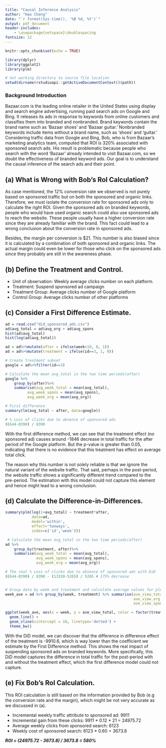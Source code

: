 ```yaml
---
title: "Causal Inference Analysis"
author: "Hao Cheng"
date: "`r format(Sys.time(), '%B %d, %Y')`"
output: pdf_document
header-includes:
    - \usepackage{setspace}\doublespacing
fontsize: 12
---
```


```r
knitr::opts_chunk$set(echo = TRUE)
```

```r
library(dplyr)
library(ggplot2)
library(plm)

# Set working directory to source file location
setwd(dirname(rstudioapi::getActiveDocumentContext()$path))
```
### Background Introduction
Bazaar.com is the leading online retailer in the United States using display and search engine advertising, running paid search ads on Google and Bing. It releases its ads in response to keywords from online customers and classifies them into branded and nonbranded. Brand keywords contain the brand name such as ‘Bazaar shoes’ and ‘Bazaar guitar.’ Nonbranded keywords include items without a brand name, such as ‘shoes’ and ‘guitar.’
Considering traffic data from Google and Bing, Bob, who is from Bazaar’s marketing analytics team, computed that ROI is 320% associated with sponsored search ads. His result is problematic because people who search with the word ‘Bazaar’ already intended to visit Bazaar.com, so we doubt the effectiveness of branded keyword ads. Our goal is to understand the causal inference of the search ads and their point.

## (a)	What is Wrong with Bob’s RoI Calculation? 

As case mentioned, the 12% conversion rate we observed is not purely based on sponsored traffic but on both the sponsored and organic links. Therefore, we must isolate the conversion rate for sponsored ads only to calculate the right ROI. Given the sponsored ads on branded keywords, people who would have used organic search could also use sponsored ads to reach the website. These people usually have a higher conversion rate since they are already familiar with the brand. This fact could lead to a wrong conclusion about the conversion rate in sponsored ads.

Besides, the margin per conversion is $21. This number is also biased since it is calculated by a combination of both sponsored and organic links. The actual margin could even be lower for those who click on the sponsored ads since they probably are still in the awareness phase.

## (b)	Define the Treatment and Control. 

* Unit of observation: Weekly average clicks number on each platform.
* Treatment: Suspend sponsored ad campaign
* Treatment Group: Average clicks number of Google platform
* Control Group: Average clicks number of other platforms

## (c)	Consider a First Difference Estimate. 

```r
ad = read.csv("did_sponsored_ads.csv")
ad$avg_total = ad$avg_org + ad$avg_spons
hist(ad$avg_total)
hist(log(ad$avg_total))

ad = ad%>%mutate(after = ifelse(week<10, 0, 1))
ad = ad%>%mutate(treatment = ifelse(id==3, 1, 0))

# Create treatment subset
google = ad%>%filter(id==3)

# Calculate the mean avg_total in the two time periods(after)
google %>%
    group_by(after)%>%
    summarise(avg_week_total = mean(avg_total),
          avg_week_spons = mean(avg_spons),
          avg_week_org = mean(avg_org))

# First difference
summary(lm(avg_total ~ after, data=google))

# % Loss of clicks due to absence of sponsored ads
(6544-8390) / 8390
```

With the first difference method, we can see that the treatment effect (no sponsored ad) causes around -1846 decrease in total traffic for the after period of the Google platform.
But the p-value is greater than 0.05, indicating that there is no evidence that this treatment has effect on average total click.

The reason why this number is not solely reliable is that we ignore the natural variant of the website traffic. That said, perhaps in the post-period, the website traffic shows a significantly different trend compared to the pre-period. The estimation with this model could not capture this element and hence might lead to a wrong conclusion.

## (d)	Calculate the Difference-in-Differences. 

```r
summary(plm(log(1+avg_total) ~ treatment*after,
            data=ad, 
            model='within', 
            effect='twoways', 
            index=c('id','week')))

 # Calculate the mean avg_total in the two time periods(after)
ad %>%
    group_by(treatment, after)%>%
    summarise(avg_week_total = mean(avg_total),
              avg_week_spons = mean(avg_spons),
              avg_week_org = mean(avg_org))

# The real % Loss of clicks due to absence of sponsored ads with DiD
(6544-8390) / 8390 - (13330-5265) / 5265 # 175% decrease


# Group data by week and treatment and calculate average values for plotting
week_ave = ad %>% group_by(week, treatment) %>% summarise(ave_view_total = mean(avg_total),
                                                          ave_view_org = mean(avg_org),
                                                          ave_view_spons = mean(avg_spons))

ggplot(week_ave, aes(x = week, y = ave_view_total, color = factor(treatment))) + 
  geom_line() + 
  geom_vline(xintercept = 10, linetype='dotted') + 
  theme_bw()

```

With the DiD model, we can discover that the difference in difference effect of the treatment is -9910.6, which is way lower than the coefficient we estimate by the First Difference method. This shows the real impact of suspending sponsored ads on branded keywords. More specifically, this DiD model captures the difference in total traffic for the post-period with and without the treatment effect, which the first difference model could not capture.

## (e)	Fix Bob’s RoI Calculation. 

This ROI calculation is still based on the information provided by Bob (e.g the conversion rate and the margin), which might be not very accurate as we discussed in (a).

* Incremental weekly traffic attribute to sponsored ad: 9911
* Incremental gain from these clicks: 9911 * 0.12 * 21 = 24975.72
* Average weekly clicks from sponsored search: 6123
* Weekly cost of sponsored search: 6123 * 0.60 = 3673.8

***ROI  = (24975.72 - 3673.8) / 3673.8 = 580%***
